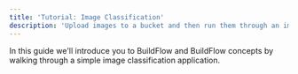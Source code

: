 ```yaml
---
title: 'Tutorial: Image Classification'
description: 'Upload images to a bucket and then run them through an image classification model.'
---
```


In this guide we'll introduce you to BuildFlow and BuildFlow concepts by walking through a simple image classification application.

<Snippet file="image_classification_system_design.mdx" />

<Tabs groupId="cloud-types">
  <Tab title="GCP">
    <Snippet file="gcp_image_classification_tutorial.mdx" />
  </Tab>
  <Tab title="AWS">
    <Snippet file="aws_image_classification_tutorial.mdx" />
  </Tab>
  <Tab title="Local">
    <Snippet file="local_image_classification_tutorial.mdx" />
  </Tab>
</Tabs>